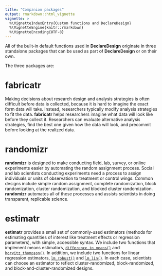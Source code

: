 ```yaml
---
title: "Companion packages"
output: rmarkdown::html_vignette
vignette: >
  %\VignetteIndexEntry{Custom functions and DeclareDesign}
  %\VignetteEngine{knitr::rmarkdown}
  %\VignetteEncoding{UTF-8}
---
```


All of the built-in default functions used in **DeclareDesign** originate in three standalone packages that can be used as part of **DeclareDesign** or on their own.

The three packages are:

# **fabricatr**

Making decisions about research design and analysis strategies is often difficult before data is collected, because it is hard to imagine the exact form data will take. Instead, researchers typically modify analysis strategies to fit the data. **fabricatr** helps researchers imagine what data will look like before they collect it. Researchers can evaluate alternative analysis strategies, find the best one given how the data will look, and precommit before looking at the realized data.

# **randomizr**

**randomizr** is designed to make conducting field, lab, survey, or online experiments easier by automating the random assignment process. Social and lab scientists conducting experiments need a process to assign individuals or units of observation to treatment or control wings. Common designs include simple random assignment, complete randomization, block randomization, cluster randomization, and blocked cluster randomization. **randomizr** automates all of these processes and assists scientists in doing transparent, replicable science.

# **estimatr**

**estimatr** provides a small set of commonly-used estimators (methods for estimating quantities of interest like treatment effects or regression parameters), with simple, accessible syntax. We include two functions that implement means estimators, [`difference_in_means()`](http://estimatr.declaredesign.org/reference/difference_in_means.html) and [`horvitz_thompson()`](http://estimatr.declaredesign.org/reference/horvitz_thompson.html). In addition, we include two functions for linear regression estimators, [`lm_robust()`](http://estimatr.declaredesign.org/reference/lm_robust.html) and [`lm_lin()`](http://estimatr.declaredesign.org/reference/lm_lin.html). In each case, scientists can choose an estimator to reflect cluster-randomized, block-randomized, and block-and-cluster-randomized designs.
